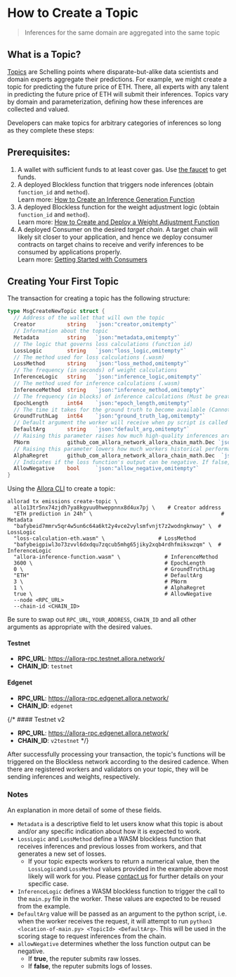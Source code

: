 # How to Create a Topic

> Inferences for the same domain are aggregated into the same topic

## What is a Topic?

[Topics](../learn/architecture#topics) are Schelling points where disparate-but-alike data scientists and domain experts aggregate their predictions. For example, we might create a topic for predicting the future price of ETH. There, all experts with any talent in predicting the future price of ETH will submit their inferences. Topics vary by domain and parameterization, defining how these inferences are collected and valued.

Developers can make topics for arbitrary categories of inferences so long as they complete these steps:

## Prerequisites:

1. A wallet with sufficient funds to at least cover gas. Use [the faucet](./how-to-use-faucet) to get funds. 
2. A deployed Blockless function that triggers node inferences (obtain `function_id` and `method`).  
   Learn more: [How to Create an Inference Generation Function](./create-deploy-inference-generation-function)
3. A deployed Blockless function for the weight adjustment logic (obtain `function_id` and `method`).  
   Learn more: [How to Create and Deploy a Weight Adjustment Function](./create-deploy-weight-adjustment-function)
4. A deployed Consumer on the desired _target chain_. A target chain will likely sit closer to your application, and hence we deploy consumer contracts on target chains to receive and verify inferences to be consumed by applications properly.  
   Learn more: [Getting Started with Consumers](./dev-consumers)

## Creating Your First Topic

The transaction for creating a topic has the following structure:

```go
type MsgCreateNewTopic struct {
  // Address of the wallet that will own the topic
  Creator          string   `json:"creator,omitempty"`
  // Information about the topic
  Metadata         string   `json:"metadata,omitempty"`
  // The logic that governs loss calculations (function id)
  LossLogic        string   `json:"loss_logic,omitempty"`
  // The method used for loss calculations (.wasm)
  LossMethod       string   `json:"loss_method,omitempty"`
  // The frequency (in seconds) of weight calculations
  InferenceLogic   string   `json:"inference_logic,omitempty"`
  // The method used for inference calculations (.wasm)
  InferenceMethod  string   `json:"inference_method,omitempty"` 
  // The frequency (in blocks) of inference calculations (Must be greater than 0)
  EpochLength      int64    `json:"epoch_length,omitempty"`
  // The time it takes for the ground truth to become available (Cannot be negative)
  GroundTruthLag   int64    `json:"ground_truth_lag,omitempty"`
  // Default argument the worker will receive when py script is called
  DefaultArg       string   `json:"default_arg,omitempty"`
  // Raising this parameter raises how much high-quality inferences are favored over lower-quality inferences (Must be between 2.5 and 4.5)
  PNorm            github_com_allora_network_allora_chain_math.Dec `json:"p_norm"`
  // Raising this parameter lowers how much workers historical performances influence their current reward distribution (Must be between 0 and 1)
  AlphaRegret      github_com_allora_network_allora_chain_math.Dec  `json:"alpha_regret"`
  // Indicates if the loss function's output can be negative. If false, the reputer submits logs of losses; if true, the reputer submits raw losses.
  AllowNegative    bool     `json:"allow_negative,omitempty"`
}
```

Using the [Allora CLI](../learn/cli) to create a topic:

```shell bash
allorad tx emissions create-topic \
  allo13tr5nx74zjdh7ya8kgyuu0hweppnnx8d4ux7pj \    # Creator address
  "ETH prediction in 24h" \                                         # Metadata
  "bafybeid7mmrv5qr4w5un6c64a6kt2y4vce2vylsmfvnjt7z2wodngknway" \  # LossLogic
  "loss-calculation-eth.wasm" \                 # LossMethod
  "bafybeigpiwl3o73zvvl6dxdqu7zqcub5mhg65jiky2xqb4rdhfmikswzqm" \  # InferenceLogic
  "allora-inference-function.wasm" \              # InferenceMethod
  3600 \                                          # EpochLength
  0 \                                             # GroundTruthLag
  "ETH"                                           # DefaultArg
  3 \                                             # PNorm 
  1 \                                             # AlphaRegret 
  true \                                          # AllowNegative
  --node <RPC_URL>
  --chain-id <CHAIN_ID>
```

Be sure to swap out `RPC_URL`, `YOUR_ADDRESS`, `CHAIN_ID` and all other arguments as appropriate with the desired values.

#### Testnet

- **RPC_URL**: https://allora-rpc.testnet.allora.network/
- **CHAIN_ID**: `testnet`

#### Edgenet

- **RPC_URL**: https://allora-rpc.edgenet.allora.network/
- **CHAIN_ID**: `edgenet`

{/* #### Testnet v2

- **RPC_URL**: https://allora-rpc.edgenet.allora.network/
- **CHAIN_ID**: `v2testnet` */}

After successfully processing your transaction, the topic's functions will be triggered on the Blockless network according to the desired cadence. When there are registered workers and validators on your topic, they will be sending inferences and weights, respectively.

### Notes

An explanation in more detail of some of these fields. 

- `Metadata` is a descriptive field to let users know what this topic is about and/or any specific indication about how it is expected to work.
- `LossLogic` and `LossMethod` define a WASM blockless function that receives inferences and previous losses from workers, and that generates a new set of losses. 
  - If your topic expects workers to return a numerical value, then the `LossLogic`and `LossMethod` values provided in the example above most likely will work for you. Please [contact us](/community/contribute) for further details on your specific case.
- `InferenceLogic`  defines a WASM blockless function to trigger the call to the `main.py` file in the worker. These values are expected to be reused from the example.
- `DefaultArg` value will be passed as an argument to the python script, i.e. when the worker receives the request, it will attempt to run `python3 <location-of-main.py> <TopicId> <DefaultArg>`. This will be used in the scoring stage to request inferences from the chain.
- `allowNegative` determines whether the loss function output can be negative.
  - If **true**, the reputer submits raw losses.
  - If **false**, the reputer submits logs of losses.